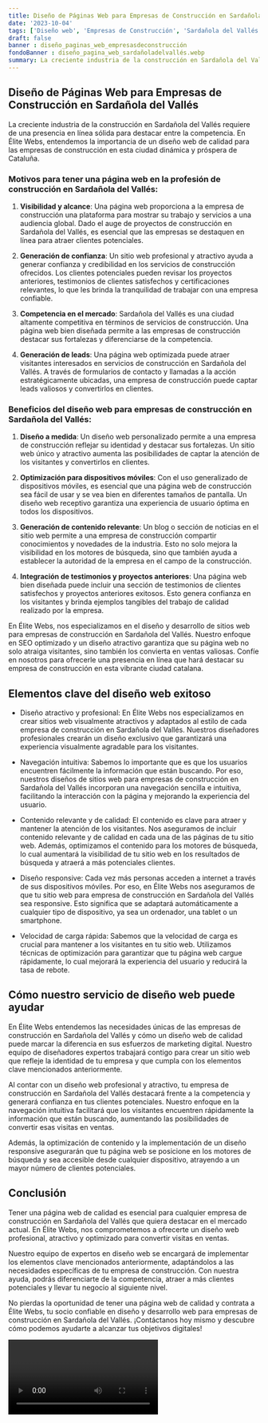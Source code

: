 ```yaml
---
title: Diseño de Páginas Web para Empresas de Construcción en Sardañola del Vallés
date: '2023-10-04'
tags: ['Diseño web', 'Empresas de Construcción', 'Sardañola del Vallés']
draft: false
banner : diseño_paginas_web_empresasdeconstrucción
fondoBanner : diseño_pagina_web_sardañoladelvallés.webp
summary: La creciente industria de la construcción en Sardañola del Vallés requiere de una presencia en línea sólida para destacar entre la competencia. En Élite Webs, entendemos la importancia de un diseño web de calidad para las empresas de construcción en esta ciudad dinámica y próspera de Cataluña.
---
```


## **Diseño de Páginas Web para Empresas de Construcción en Sardañola del Vallés**

La creciente industria de la construcción en Sardañola del Vallés requiere de una presencia en línea sólida para destacar entre la competencia. En Élite Webs, entendemos la importancia de un diseño web de calidad para las empresas de construcción en esta ciudad dinámica y próspera de Cataluña.

### **Motivos para tener una página web en la profesión de construcción en Sardañola del Vallés:**

1. **Visibilidad y alcance**: Una página web proporciona a la empresa de construcción una plataforma para mostrar su trabajo y servicios a una audiencia global. Dado el auge de proyectos de construcción en Sardañola del Vallés, es esencial que las empresas se destaquen en línea para atraer clientes potenciales.

2. **Generación de confianza**: Un sitio web profesional y atractivo ayuda a generar confianza y credibilidad en los servicios de construcción ofrecidos. Los clientes potenciales pueden revisar los proyectos anteriores, testimonios de clientes satisfechos y certificaciones relevantes, lo que les brinda la tranquilidad de trabajar con una empresa confiable.

3. **Competencia en el mercado**: Sardañola del Vallés es una ciudad altamente competitiva en términos de servicios de construcción. Una página web bien diseñada permite a las empresas de construcción destacar sus fortalezas y diferenciarse de la competencia.

4. **Generación de leads**: Una página web optimizada puede atraer visitantes interesados en servicios de construcción en Sardañola del Vallés. A través de formularios de contacto y llamadas a la acción estratégicamente ubicadas, una empresa de construcción puede captar leads valiosos y convertirlos en clientes.

### **Beneficios del diseño web para empresas de construcción en Sardañola del Vallés:**

1. **Diseño a medida**: Un diseño web personalizado permite a una empresa de construcción reflejar su identidad y destacar sus fortalezas. Un sitio web único y atractivo aumenta las posibilidades de captar la atención de los visitantes y convertirlos en clientes.

2. **Optimización para dispositivos móviles**: Con el uso generalizado de dispositivos móviles, es esencial que una página web de construcción sea fácil de usar y se vea bien en diferentes tamaños de pantalla. Un diseño web receptivo garantiza una experiencia de usuario óptima en todos los dispositivos.

3. **Generación de contenido relevante**: Un blog o sección de noticias en el sitio web permite a una empresa de construcción compartir conocimientos y novedades de la industria. Esto no solo mejora la visibilidad en los motores de búsqueda, sino que también ayuda a establecer la autoridad de la empresa en el campo de la construcción.

4. **Integración de testimonios y proyectos anteriores**: Una página web bien diseñada puede incluir una sección de testimonios de clientes satisfechos y proyectos anteriores exitosos. Esto genera confianza en los visitantes y brinda ejemplos tangibles del trabajo de calidad realizado por la empresa.

En Élite Webs, nos especializamos en el diseño y desarrollo de sitios web para empresas de construcción en Sardañola del Vallés. Nuestro enfoque en SEO optimizado y un diseño atractivo garantiza que su página web no solo atraiga visitantes, sino también los convierta en ventas valiosas. Confíe en nosotros para ofrecerle una presencia en línea que hará destacar su empresa de construcción en esta vibrante ciudad catalana.

<GifSeo />

<Cta />

## Elementos clave del diseño web exitoso

- Diseño atractivo y profesional: En Élite Webs nos especializamos en crear sitios web visualmente atractivos y adaptados al estilo de cada empresa de construcción en Sardañola del Vallés. Nuestros diseñadores profesionales crearán un diseño exclusivo que garantizará una experiencia visualmente agradable para los visitantes.

- Navegación intuitiva: Sabemos lo importante que es que los usuarios encuentren fácilmente la información que están buscando. Por eso, nuestros diseños de sitios web para empresas de construcción en Sardañola del Vallés incorporan una navegación sencilla e intuitiva, facilitando la interacción con la página y mejorando la experiencia del usuario.

- Contenido relevante y de calidad: El contenido es clave para atraer y mantener la atención de los visitantes. Nos aseguramos de incluir contenido relevante y de calidad en cada una de las páginas de tu sitio web. Además, optimizamos el contenido para los motores de búsqueda, lo cual aumentará la visibilidad de tu sitio web en los resultados de búsqueda y atraerá a más potenciales clientes.

- Diseño responsive: Cada vez más personas acceden a internet a través de sus dispositivos móviles. Por eso, en Élite Webs nos aseguramos de que tu sitio web para empresa de construcción en Sardañola del Vallés sea responsive. Esto significa que se adaptará automáticamente a cualquier tipo de dispositivo, ya sea un ordenador, una tablet o un smartphone.

- Velocidad de carga rápida: Sabemos que la velocidad de carga es crucial para mantener a los visitantes en tu sitio web. Utilizamos técnicas de optimización para garantizar que tu página web cargue rápidamente, lo cual mejorará la experiencia del usuario y reducirá la tasa de rebote.

## Cómo nuestro servicio de diseño web puede ayudar

En Élite Webs entendemos las necesidades únicas de las empresas de construcción en Sardañola del Vallés y cómo un diseño web de calidad puede marcar la diferencia en sus esfuerzos de marketing digital. Nuestro equipo de diseñadores expertos trabajará contigo para crear un sitio web que refleje la identidad de tu empresa y que cumpla con los elementos clave mencionados anteriormente.

Al contar con un diseño web profesional y atractivo, tu empresa de construcción en Sardañola del Vallés destacará frente a la competencia y generará confianza en tus clientes potenciales. Nuestro enfoque en la navegación intuitiva facilitará que los visitantes encuentren rápidamente la información que están buscando, aumentando las posibilidades de convertir esas visitas en ventas.

Además, la optimización de contenido y la implementación de un diseño responsive asegurarán que tu página web se posicione en los motores de búsqueda y sea accesible desde cualquier dispositivo, atrayendo a un mayor número de clientes potenciales.

## Conclusión

Tener una página web de calidad es esencial para cualquier empresa de construcción en Sardañola del Vallés que quiera destacar en el mercado actual. En Élite Webs, nos comprometemos a ofrecerte un diseño web profesional, atractivo y optimizado para convertir visitas en ventas.

Nuestro equipo de expertos en diseño web se encargará de implementar los elementos clave mencionados anteriormente, adaptándolos a las necesidades específicas de tu empresa de construcción. Con nuestra ayuda, podrás diferenciarte de la competencia, atraer a más clientes potenciales y llevar tu negocio al siguiente nivel.

No pierdas la oportunidad de tener una página web de calidad y contrata a Élite Webs, tu socio confiable en diseño y desarrollo web para empresas de construcción en Sardañola del Vallés. ¡Contáctanos hoy mismo y descubre cómo podemos ayudarte a alcanzar tus objetivos digitales!

<Video />

<CtaBot job='Empresas de Construcción' city='Sardañola del Vallés'/>

<Gmaps query='Sardañola del Vallés+españa+maps' />